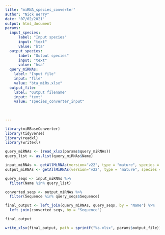 ```yaml
---
title: "miRNA_species_converter"
author: "Nick Werry"
date: "07/02/2021"
output: html_document
params:
  input_species:
      label: "Input species"
      input: "text"
      value: "bta"
  output_species:
      label: "Output species"
      input: "text"
      value: "hsa"
  query_miRNAs:
    label: "Input file"
    input: "file"
    value: "bta_miRs.xlsx"
  output_file:
    label: "Output filename"
    input: "text"
    value: "species_converter_input"
    
    
    
---
```

```r
library(miRBaseConverter)
library(tidyverse)
library(readxl)
library(writexl)
```

```r
query_miRNAs <- (read_xlsx(params$query_miRNAs))
query_list <- as.list(query_miRNAs$Name)
```

```r
input_miRNAs <- getAllMiRNAs(version="v22", type = "mature", species = params$input_species)
output_miRNAs <- getAllMiRNAs(version="v22", type = "mature", species = params$output_species)
```

```r
query_seqs <- input_miRNAs %>%
  filter(Name %in% query_list)

converted_seqs <- output_miRNAs %>%
  filter(Sequence %in% query_seqs$Sequence)

final_output <- left_join(query_miRNAs, query_seqs, by = "Name") %>%
  left_join(converted_seqs, by = "Sequence")

final_output
```

```r
write_xlsx(final_output, path = sprintf("%s.xlsx", params$output_file))
```

